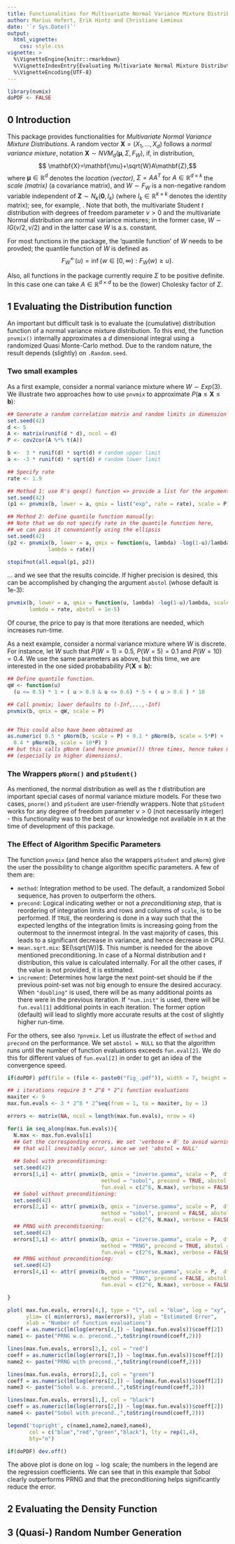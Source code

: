 ```yaml
---
title: Functionalities for Multivariate Normal Variance Mixture Distributions
author: Marius Hofert, Erik Hintz and Christiane Lemieux
date: '`r Sys.Date()`'
output:
  html_vignette:
    css: style.css
vignette: >
  %\VignetteEngine{knitr::rmarkdown}
  %\VignetteIndexEntry{Evaluating Multivariate Normal Mixture Distribution Functions}
  %\VignetteEncoding{UTF-8}
---
```

```r
library(nvmix)
doPDF <- FALSE
```



## 0 Introduction

This package provides functionalities for *Multivariate Normal Variance Mixture Distributions*. A random vector $\mathbf{X}=(X_1,\dots,X_d)$ follows a *normal variance
  mixture*, notation $\mathbf{X}\sim NVM_d(\mathbf{\mu},\Sigma,F_W)$, if, in
distribution,
$$  \mathbf{X}=\mathbf{\mu}+\sqrt{W}A\mathbf{Z},$$
where $\mathbf{\mu}\in\mathbb{R}^d$ denotes the *location (vector)*, $\Sigma=AA^T$ for
$A\in\mathbb{R}^{d\times k}$ the *scale (matrix)* (a covariance matrix), and
$W\sim F_W$ is a non-negative random variable independent of
$\mathbf{Z}\sim N_k(\mathbf{0},I_k)$ (where $I_k\in\mathbb{R}^{k\times k}$ denotes the identity
matrix); see, for example, \cite[Section~6.2]{mcneilfreyembrechts2015}.
Note that both, the multivariate Student $t$ distribution with degrees of freedom parameter $\nu>0$ and the multivariate Normal distribution are normal variance mixtures; in the former case, $W\sim IG(\nu/2, \nu/2)$ and in the latter case $W$ is a.s. constant. 


For most functions in the package, the 'quantile function' of $W$ needs to be provded; the quantile function
of $W$ is defined as
$$ F_W^\leftarrow(u)=\inf\{w\in[0,\infty):F_W(w)\ge u\}. $$

Also, all functions in the package currently require $\Sigma$ to be positive definite. In this case one can take $A\in\mathbb{R}^{d\times d}$ to be the (lower) Cholesky factor of $\Sigma$. 


## 1 Evaluating the Distribution function 

An important but difficult task is to evaluate the (cumulative) distribution function of a normal variance mixture distribution. To this end, the function `pnvmix()` internally approximates a $d$ dimensional integral using a randomized Quasi Monte-Carlo method. Due to the random nature, the result depends (slightly) on `.Random.seed`.

### Two small examples 
As a first example, consider a normal variance mixture where $W \sim Exp(3)$. We illustrate two approaches how to use `pnvmix` to approximate $P(\mathbf{a} \leq \mathbf{X} \leq \mathbf{b})$:

```r
## Generate a random correlation matrix and random limits in dimension d=5:
set.seed(42)
d <- 5
A <- matrix(runif(d * d), ncol = d)
P <- cov2cor(A %*% t(A))

b <-  3 * runif(d) * sqrt(d) # random upper limit
a <- -3 * runif(d) * sqrt(d) # random lower limit

## Specify rate
rate <- 1.9

## Method 1: use R's qexp() function => provide a list for the argument 'mix':
set.seed(42)
(p1 <- pnvmix(b, lower = a, qmix = list("exp", rate = rate), scale = P))

## Method 2: define quantile function manually:
## Note that we do not specify rate in the quantile function here,
## we can pass it conveniently using the ellipsis
set.seed(42)
(p2 <- pnvmix(b, lower = a, qmix = function(u, lambda) -log(1-u)/lambda, scale = P,
             lambda = rate))

stopifnot(all.equal(p1, p2))
```

... and we see that the results coincide. If higher precision is desired, this can be accomplished
by changing the argument `abstol` (whose default is 1e-3):
```r
pnvmix(b, lower = a, qmix = function(u, lambda) -log(1-u)/lambda, scale = P,
       lambda = rate, abstol = 1e-5)
```

Of course, the price to pay is that more iterations are needed, which increases run-time. 

As a next example, consider a normal variance mixture where $W$ is discrete. For instance, let $W$ such that $P(W=1)=0.5$, $P(W=5)=0.1$ and $P(W=10)=0.4$. We use the same parameters as above, but this time, we are interested in the one sided probabability $P( \mathbf{X} \leq \mathbf{b})$:

```r

## Define quantile function.
qW <- function(u)
  (u <= 0.5) * 1 + ( u > 0.5 & u <= 0.6) * 5 + ( u > 0.6 ) * 10

## Call pnvmix; lower defaults to (-Inf,...,-Inf)
pnvmix(b, qmix = qW, scale = P)


## This could also have been obtained as
as.numeric( 0.5 * pNorm(b, scale = P) + 0.1 * pNorm(b, scale = 5*P) +
  0.4 * pNorm(b, scale = 10*P) )
## but this calls pNorm (and hence pnvmix()) three times, hence takes much longer
## (especially in higher dimensions).
```

### The Wrappers `pNorm()` and `pStudent()`

As mentioned, the normal distribution as well as the $t$ distribution are important special cases of normal variance 
mixture models. For these two cases, `pnorm()` and `pStudent` are user-friendly wrappers. Note that `pStudent` works for any degree of freedom parameter $\nu>0$ (not necessarily integer) - this functionality was to the best of our knowledge not available in `R` at the time of development of this package. 


### The Effect of Algorithm Specific Parameters

The function `pnvmix` (and hence also the wrappers `pStudent` and `pNorm`) give the user the possibility to change algorithm specific parameters. A few of them are:

 - `method`: Integration method to be used. The default, a randomized Sobol sequence, has proven to outperform the others. 
 - `precond`: Logical indicating wether or not a *preconditioning step*, that is reordering of integration limits and rows and columns of `scale`, is to be performed. If `TRUE`, the reordering is done in a way such that the expected lengths of the integration limits is increasing going from the outermost to the innermost integral. In the vast majority of cases, this leads to a significant decrease in variance, and hence decrease in CPU.
 - `mean.sqrt.mix`: $E(\sqrt{W})$. This number is needed for the above mentioned preconditioning. In case of a Normal distribution and $t$ distribution, this value is calculated internally. For all the other cases, if the value is not provided, it is estimated.
 - `increment`: Determines how large the next point-set should be if the previous point-set was not big enough to ensure the desired accuracy. When `"doubling"` is used, there will be as many additional points as there were in the previous iteration. If `"num.init"` is used, there will be `fun.eval[1]` additional points in each iteration. The former option (default) will lead to slightly more accurate results at the cost of slightly higher run-time.

For the others, see also `?pnvmix`. Let us illustrate the effect of `method` and `precond` on the performance. 
We set `abstol = NULL` so that the algorithm runs until the number of function evaluations exceeds `fun.eval[2]`. We do this for different values of `fun.eval[2]` in order to get an idea of the convergence speed. 

```r
if(doPDF) pdf(file = (file <- paste0("fig_.pdf")), width = 7, height = 7)

## i iterations require 3 * 2^8 * 2^i function evaluations 
maxiter <- 9
max.fun.evals <- 3 * 2^8 * 2^seq(from = 1, to = maxiter, by = 1) 

errors <- matrix(NA, ncol = length(max.fun.evals), nrow = 4)

for(i in seq_along(max.fun.evals)){
  N.max <- max.fun.evals[i]
  ## Get the corresponding errors. We set 'verbose = 0' to avoid warnings,
  ## that will inevitably occur, since we set 'abstol = NULL'
  
  ## Sobol with preconditioning:
  set.seed(42)
  errors[1,i] <- attr( pnvmix(b, qmix = "inverse.gamma", scale = P,  df = 0.9,
                              method = "sobol", precond = TRUE, abstol = NULL,
                              fun.eval = c(2^6, N.max), verbose = FALSE), "error")
  ## Sobol without preconditioning:
  set.seed(42)
  errors[2,i] <- attr( pnvmix(b, qmix = "inverse.gamma", scale = P,  df = 0.9,
                              method = "sobol", precond = FALSE, abstol = NULL,
                              fun.eval = c(2^6, N.max), verbose = FALSE), "error")
  ## PRNG with preconditioning:
  set.seed(42)
  errors[3,i] <- attr( pnvmix(b, qmix = "inverse.gamma", scale = P,  df = 0.9,
                              method = "PRNG", precond = TRUE, abstol = NULL,
                              fun.eval = c(2^6, N.max), verbose = FALSE), "error")
  ## PRNG without preconditioning:
  set.seed(42)
  errors[4,i] <- attr( pnvmix(b, qmix = "inverse.gamma", scale = P,  df = 0.9,
                              method = "PRNG", precond = FALSE, abstol = NULL,
                              fun.eval = c(2^6, N.max), verbose = FALSE), "error")

}

plot( max.fun.evals, errors[4,], type = "l", col = "blue", log = "xy",
      ylim= c( min(errors), max(errors)), ylab = "Estimated Error",
      xlab = "Number of function evaluations")
coeff = as.numeric(lm(log(errors[4,]) ~ log(max.fun.evals))$coeff[2])
name1 <- paste("PRNG w.o. precond.,",toString(round(coeff,2)))

lines(max.fun.evals, errors[3,], col = "red")
coeff = as.numeric(lm(log(errors[3,]) ~ log(max.fun.evals))$coeff[2])
name2 <- paste("PRNG with precond.,",toString(round(coeff,2)))

lines(max.fun.evals, errors[2,], col = "green")
coeff = as.numeric(lm(log(errors[2,]) ~ log(max.fun.evals))$coeff[2])
name3 <- paste("Sobol w.o. precond.,",toString(round(coeff,2)))

lines(max.fun.evals, errors[1,], col = "black")
coeff = as.numeric(lm(log(errors[2,]) ~ log(max.fun.evals))$coeff[2])
name4 <- paste("Sobol with precond.,",toString(round(coeff,2)))

legend('topright', c(name1,name2,name3,name4),
       col = c("blue","red","green","black"), lty = rep(1,4),
       bty="n")

if(doPDF) dev.off()
```

The above plot is done on $\log-\log$ scale; the numbers in the legend are the regression coefficients. We can see that in this example that Sobol clearly outperforms PRNG and that the preconditioning helps significantly reduce the error. 


## 2 Evaluating the Density Function 

## 3 (Quasi-) Random Number Generation




